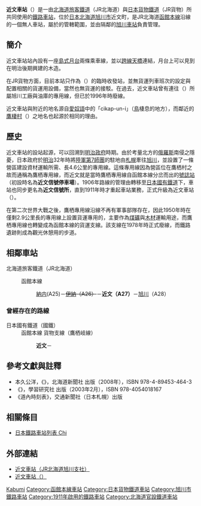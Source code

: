 {{noteTA
|T=zh-tw:近文車站;zh-hk:近文站;zh-cn:近文站;
|1=zh-tw:近文車站;zh-hk:近文站;zh-cn:近文站;
}}
{{日本車站資訊
|公司色 = #2cb431
|文字色 = 
|站名 = 近文車站
|圖片 =Chikabumi Station.jpg
|pxl = 
|圖片說明 =近文車站站房
|日文原名 =近文
|平假名 =ちかぶみ
|羅馬拼音 =Chikabumi
|副站名 = 
|所屬公司 = [[北海道旅客鐵道|北海道旅客鐵道]]（JR北海道）<br>[[日本貨物鐵道|日本貨物鐵道]]（JR貨物）
|電報略號 =フミ
|車站編號 ={{車站編號c|orange|A27}}
|乘客人數=193
|所在地 = [[北海道|北海道]][[旭川市|旭川市]]近文町20丁目
|車站構造 = 地面車站
|月台配置 =1面2線
|所屬路線 = {{color|#f7931d|■}}[[函館本線|函館本線]]
|前一站 =A25 [[納内車站|納内]]
|前一站距離=18.8
|後一站距離=4.0
|後一站 =[[旭川車站|旭川]] A28
|距離 =419.1
|起點站 = [[函館車站|函館]]
|啟用年月日 = 1911年（[[明治|明治]]44年）1月11日
|廢站年月日 = 
|上下車人次 =
|統計年度 =2012年
|轉車 =
|備註 =無人車站
}}
{{日本車站資訊
|公司色= #ccc
|文字色= #000
|站名= 近文站
|日文原名= 近文
|平假名= ちかぶみ
|羅馬拼音= Chikabumi
|後一站距離= 2.9
|後一站= {{link-ja|旭川大町站|旭川大町駅|旭川大町}}
|所屬公司= [[File:Japanese_National_Railway_logo.svg|23px]][[日本國有鐵道|日本國有鐵道]]（國鐵）
|所屬路線= [[函館本線|函館本線]]{{link-ja|貨物線|貨物線|貨物支線}}（鷹栖岐線）
|距離= 0.0
|起點站= 近文
|啟用年月日= 1950年（[[昭和|昭和]]25年）1月15日
|廢站年月日= 1978年（昭和53年）10月1日
}}
'''近文車站'''（{{jpn|j=近文駅|hg=ちかぶみえき|rm=Chikabumi eki|f=y}}）是一由[[北海道旅客鐵道|北海道旅客鐵道]]（JR北海道）與[[日本貨物鐵道|日本貨物鐵道]]（JR貨物）所共同使用的[[鐵路車站|鐵路車站]]，位於[[日本|日本]][[北海道|北海道]][[旭川市|旭川市]]近文町，是JR北海道[[函館本線|函館本線]]沿線的一個無人車站，屬於{{link-ja|北海道旅客鐵道旭川支社|北海道旅客鉄道旭川支社|旭川支社}}的管轄範圍，並由隔鄰的[[旭川車站|旭川車站]]負責管理。

==簡介==
近文車站站內設有一座[[島式月台|島式月台]]兩條乘車線，並以[[人行天橋|跨線天橋]]連結，月台上可以見到在明治後期興建的木造{{link-en|等待室|Waiting room|候車室}}。

在JR貨物方面，目前本站只作為{{link-ja|車攜貨運|車扱貨物}}（{{lang|ja|車扱貨物}}）的臨時收發站，並無貨運列車班次的設定與配置相關的貨運用設備，當然也無貨運{{link-en|專用線|Industrial railway}}的接駁。在過去，近文車站曾有連往{{link-ja|北聯農業協同組合聯合會|ホクレン農業協同組合連合会|北聯組合飼料}}（{{lang|ja|ホクレンくみあい飼料}}）所屬旭川工廠與{{link-ja|昭和殼牌石油|昭和シェル石油}}油庫的專用線，但已於1996年時廢線。

近文車站與附近的地名源自[[愛奴語|愛奴語]]中的「cikap-un-i」（[[鳥|鳥]]棲息的地方），而鄰近的[[鷹棲村|鷹棲村]]（{{lang|ja|鷹栖町}}）之地名也起源於相同的理由。

==歷史==

近文車站的設站起源，可以回溯到[[明治政府|明治政府]]時期。由於考量北方的[[俄羅斯|俄羅斯]]南侵之隱憂，日本政府於[[明治|明治]]32年時將[[第7師團|陸軍第7師團]]的駐地由[[札幌|札幌]]牽往[[旭川|旭川]]，並設置了一條營區建設資材運輸所需、長4.6公里的專用線。這條專用線因為營區位在鷹栖村之故而通稱為鷹栖專用線，而近文就是當時鷹栖專用線自函館本線分岔而出的[[號誌站|號誌站]]（初設時名為'''近文信號停車場'''）。1906年路線的管理由{{link-ja|北海道官設鐵道|北海道官設鉄道}}轉移至[[日本國有鐵道|日本國有鐵道]]下，車站也同步更名為'''近文信號所'''，直到1911年時才重起車站業務，正式升級為近文車站（{{lang|ja|近文駅}}）。

在第二次世界大戰之後，鷹栖專用線沿線不再有軍事部隊存在，因此1950年時在僅剩2.9公里長的專用線上設置貨運專用的{{link-ja|旭川大町車站|旭川大町駅}}，主要作為[[煤礦|煤礦]]與[[木材|木材]]運輸用途，而鷹栖專用線也轉變成為函館本線的貨運支線。該支線在1978年時正式廢線，而鐵路遺跡則成為觀光休憩用的步道。

== 相鄰車站 ==
; 北海道旅客鐵道（JR北海道）
: {{color|#f7931d|■}}函館本線
:: [[納内站|納内]](A25)－<s>[[伊納站|伊納]]（A26）</s>－'''近文（A27）'''－[[旭川站|旭川]]（A28）

=== 曾經存在的路線 ===
; 日本國有鐵道（國鐵）
: 函館本線 貨物支線（鷹栖岐線）
:: '''近文'''－{{link-ja|旭川大町站|旭川大町駅|旭川大町}}

==參考文獻與註釋==
* 本久公洋，《{{lang|ja|北海道鉄道駅大図鑑}}》，北海道新聞社 出版（2008年），ISBN 978-4-89453-464-3
* 《{{lang|ja|JR全線・全駅舎 東日本編}}》，學習研究社 出版（2003年2月），ISBN 978-4054018167
* 《道內時刻表》，交通新聞社（日本札幌）出版

{{reflist}}

==相關條目==
* [[日本鐵路車站列表_Chi|日本鐵路車站列表 Chi]]

==外部連結==
* [https://web.archive.org/web/20130710003339/http://www.jrasahi.co.jp/contents/facilities/station/a27_chikabumi.html 近文車站（JR北海道旭川支社）]{{ja}}
* [http://www.its-mo.com/c/%E8%BF%91%E6%96%87/DIDX_EKI%2C288/ 近文車站（{{lang|ja|いつもNAVI}}）]{{ja}}

{{函館本線3|mode=1}}

{{DEFAULTSORT:Chikabumi}}
[[Category:日本鐵路車站_Chi|Kabumi]]
[[Category:函館本線車站|Category:函館本線車站]]
[[Category:日本貨物鐵道車站|Category:日本貨物鐵道車站]]
[[Category:旭川市鐵路車站|Category:旭川市鐵路車站]]
[[Category:1911年啟用的鐵路車站|Category:1911年啟用的鐵路車站]]
[[Category:北海道官設鐵道車站|Category:北海道官設鐵道車站]]